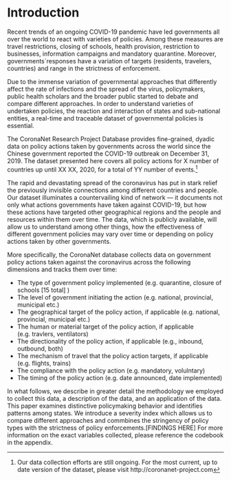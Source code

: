 # Introduction

Recent trends of an ongoing COVID-19 pandemic have led governments all over the world to react with varieties of policies. Among these measures are travel restrictions, closing of schools, health provision, restriction to businesses, information campaigns and mandatory quarantine. Moreover, governments´responses have a variation of targets (residents, travelers, countries) and range in the strictness of enforcement. 

Due to the immense variation of governmental approaches that differently affect the rate of infections and the spread of the virus, policymakers, public health scholars and the broader public started to debate and compare different approaches. In order to understand varieties of undertaken policies, the reaction and interaction of states and sub-national entities, a real-time and traceable dataset of governmental policies is essential. 

The CoronaNet Research Project Database provides fine-grained, dyadic data on policy actions taken by governments across the world since the Chinese government reported the COVID-19 outbreak on December 31, 2019. The dataset presented here covers all policy actions for X number of countries up until XX XX, 2020, for a total of YY number of events.^[Our data collection efforts are still ongoing. For the most current, up to date version of the dataset, please visit http://coronanet-project.com]  

The rapid and devastating spread of the coronavirus has put in stark relief the previously invisible connections among different countries and people. Our dataset illuminates a countervailing kind of network --- it documents not only what actions governments have taken against COVID-19, but how these actions have targeted other geographical regions and the people and resources within them over time. The data, which is publicly available, will allow us to understand among other things, how the effectiveness of different government policies may vary over time or depending on policy actions taken by other governments. 

More specifically, the CoronaNet database collects data on government policy actions taken against the coronavirus across the following dimensions and tracks them over time:

+ The type of government policy implemented (e.g. quarantine, closure of schools [15 total] )
+ The level of government initiating the action (e.g. national, provincial, municipal etc.)
+ The geographical target of the policy action, if applicable (e.g. national, provincial, municipal etc.)
+ The human or material target of the policy action, if applicable (e.g. travlers, ventilators)
+ The directionality of the policy action, if applicable (e.g., inbound, outbound, both)
+ The mechanism of travel that the policy action targets, if applicable (e.g. flights, trains)
+ The compliance with the policy action (e.g. mandatory, volulntary)
+ The timing of the policy action (e.g. date announced, date implemented)

In what follows, we describe in greater detail the methodology we employed to collect this data, a description of the data, and an application of the data. This paper examines distinctive policymaking behavior and identifies patterns among states. We introduce a severity index which allows us to compare different approaches and commbines the stringency of policy types with the strictness of policy enforcements.[FINDINGS HERE] For more information on the exact variables collected, please reference the codebook in the appendix. 
